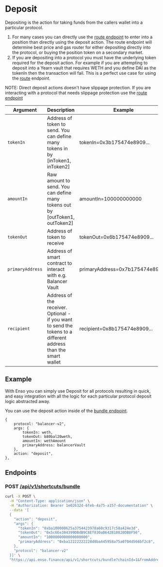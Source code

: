 # Deposit

Depositing is the action for taking funds from the callers wallet into a particular protocol.

1. For many cases you can directly use the [route endpoint](./route.md) to enter into a position than directly using the deposit action. The route endpoint will determine best price and gas router for either depositing directly into the protocol, or buying the position token on a secondary market.
2. If you are depositing into a protocol you must have the underlying token required for the deposit action. For example if you are attempting to deposit into a Yearn vault that requires WETH and you define DAI as the tokenIn then the transaction will fail. This is a perfect use case for using the [route](./route.md) endpoint.

NOTE: Direct deposit actions doesn't have slippage protection. If you are interacting with a protocol that needs slippage protection use the [route endpoint](./route.md)

| Argument | Description | Example |
| -------- | ----------- | ------- |
| `tokenIn` | Address of token to send. You can define many tokens in by [inToken1, inToken2] | tokenIn=0x3b175474e8909... |
| `amountIn` | Raw amount to send. You can define many tokens out by [outToken1, outToken2] | amountIn=100000000000 |
| `tokenOut` | Address of token to receive | tokenOut=0x6b175474e8909... |
| `primaryAddress` | Address of smart contract to interact with e.g. Balancer Vault | primaryAddress=0x7b175474e8909.. |
| `recipient` | Address of the receiver. Optional - if you want to send the tokens to a different address than the smart wallet | recipient=0x8b175474e8909... |


## Example

With Enso you can simply use Deposit for all protocols resulting in quick, and easy integration with all the logic for each particular protocol deposit logic abstracted away.

You can use the deposit action inside of the [bundle endpoint](../api-reference/bundle).

```
{
    protocol: "balancer-v2",
    args: {
        tokenIn: weth,
        tokenOut: b80bal20weth,
        amountIn: wethAmount
        primaryAddress: balancerVault
    },
    action: "deposit",
},
```

## Endpoints


### POST [/api/v1/shortcuts/bundle](https://api.enso.finance/api#/shortcuts/BundleController_bundleShortcutTransaction)


```bash copy
curl -X POST \
  -H "Content-Type: application/json" \
  -H "Authorization: Bearer 1e02632d-6feb-4a75-a157-documentation" \
  --data '[
  {
    "action": "deposit",
    "args": {
      "tokenIn": "0xba100000625a3754423978a60c9317c58a424e3d",
      "tokenOut": "0x5c6Ee304399DBdB9C8Ef030aB642B10820DB8F56",
      "amountIn": "1000000000000000000",
      "primaryAddress": "0xba12222222228d8ba445958a75a0704d566bf2c8",
    },
    "protocol": "balancer-v2"
  }]' \
  "https://api.enso.finance/api/v1/shortcuts/bundle?chainId=1&fromAddress=0xd8da6bf26964af9d7eed9e03e53415d37aa96045"
```
